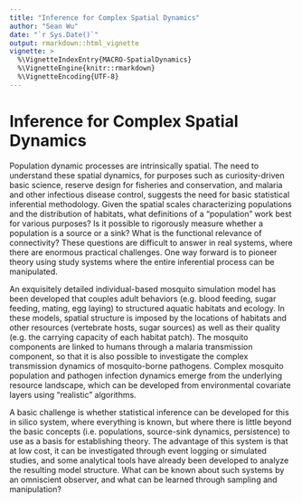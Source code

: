 ```yaml
---
title: "Inference for Complex Spatial Dynamics"
author: "Sean Wu"
date: "`r Sys.Date()`"
output: rmarkdown::html_vignette
vignette: >
  %\VignetteIndexEntry{MACRO-SpatialDynamics}
  %\VignetteEngine{knitr::rmarkdown}
  %\VignetteEncoding{UTF-8}
---
```

# Inference for Complex Spatial Dynamics

Population dynamic processes are intrinsically spatial. The need to understand these spatial dynamics, for purposes such as curiosity-driven basic science, reserve design for fisheries and conservation, and malaria and other infectious disease control, suggests the need for basic statistical inferential methodology.  Given the spatial scales characterizing populations and the distribution of habitats, what definitions of a “population” work best for various purposes? Is it possible to rigorously measure whether a population is a source or a sink?  What is the functional relevance of connectivity?  These questions are difficult to answer in real systems, where there are enormous practical challenges. One way forward is to pioneer theory using study systems where the entire inferential process can be manipulated.

An exquisitely detailed individual-based mosquito simulation model has been developed that couples adult behaviors (e.g. blood feeding, sugar feeding, mating, egg laying) to structured aquatic habitats and ecology. In these models, spatial structure is imposed by the locations of habitats and other resources (vertebrate hosts, sugar sources) as well as their quality (e.g. the carrying capacity of each habitat patch). The mosquito components are linked to humans through a malaria transmission component, so that it is also possible to investigate the complex transmission dynamics of mosquito-borne pathogens. Complex mosquito population and pathogen infection dynamics emerge from the underlying resource landscape, which can be developed from environmental covariate layers using “realistic” algorithms.

A basic challenge is whether statistical inference can be developed for this in silico system, where everything is known, but where there is little beyond the basic concepts (i.e. populations, source-sink dynamics, persistence) to use as a basis for establishing theory. The advantage of this system is that at low cost, it can be investigated through event logging or simulated studies, and some analytical tools have already been developed to analyze the resulting model structure. What can be known about such systems by an omniscient observer, and what can be learned through sampling and manipulation?
